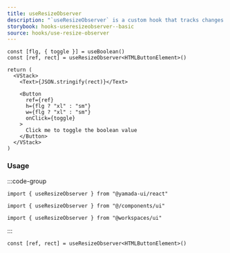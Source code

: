 ```yaml
---
title: useResizeObserver
description: "`useResizeObserver` is a custom hook that tracks changes in the size and position of an element."
storybook: hooks-useresizeobserver--basic
source: hooks/use-resize-observer
---
```


```tsx preview functional client
const [flg, { toggle }] = useBoolean()
const [ref, rect] = useResizeObserver<HTMLButtonElement>()

return (
  <VStack>
    <Text>{JSON.stringify(rect)}</Text>

    <Button
      ref={ref}
      h={flg ? "xl" : "sm"}
      w={flg ? "xl" : "sm"}
      onClick={toggle}
    >
      Click me to toggle the boolean value
    </Button>
  </VStack>
)
```

### Usage

:::code-group

```tsx [package]
import { useResizeObserver } from "@yamada-ui/react"
```

```tsx [alias]
import { useResizeObserver } from "@/components/ui"
```

```tsx [monorepo]
import { useResizeObserver } from "@workspaces/ui"
```

:::

```tsx
const [ref, rect] = useResizeObserver<HTMLButtonElement>()
```
